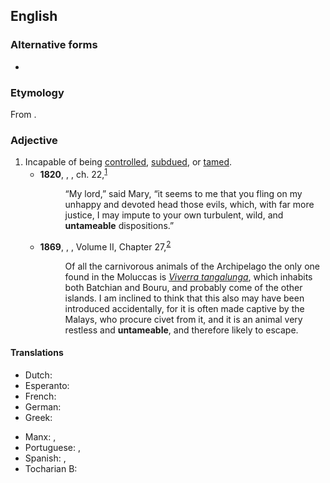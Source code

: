 ==English==

===Alternative forms===
* {{alter|en|untamable}}

===Etymology===
From {{af|en|un-|tame|-able}}.

===Adjective===
{{en-adj}}

# Incapable of being [[control]]led, [[subdue]]d, or [[tame]]d.
#* '''1820''', {{w|Walter Scott}}, ''{{w|The Abbot}}'', ch. 22,<sup>[http://www.gutenberg.org/files/6407/6407-h/6407-h.htm]</sup>
#*: “My lord,” said Mary, “it seems to me that you fling on my unhappy and devoted head those evils, which, with far more justice, I may impute to your own turbulent, wild, and '''untameable''' dispositions.”
#* '''1869''', {{w|Alfred Russel Wallace}}, ''{{w|The Malay Archipelago}}'', Volume II, Chapter 27,<sup>[http://www.gutenberg.org/files/2539/2539-8.txt]</sup>
#*: Of all the carnivorous animals of the Archipelago the only one found in the Moluccas is ''[[Viverra tangalunga]]'', which inhabits both Batchian and Bouru, and probably come of the other islands. I am inclined to think that this also may have been introduced accidentally, for it is often made captive by the Malays, who procure civet from it, and it is an animal very restless and '''untameable''', and therefore likely to escape.

====Translations====
{{trans-top|cannot be tamed}}
* Dutch: {{t+|nl|ontembaar}}
* Esperanto: {{t|eo|nemalsovaĝigebla}}
* French: {{t+|fr|indomptable}}
* German: {{t+|de|unzähmbar}}
* Greek: {{t+|el|αδάμαστος}}
{{trans-mid}}
* Manx: {{t|gv|neusmaghtagh}}, {{t|gv|neuveeinagh}}
* Portuguese: {{t+|pt|indomável}}, {{t+|pt|esquivo}}
* Spanish: {{t+|es|indomable}}, {{t+|es|indómito}}
* Tocharian B: {{t|txb|ayātaitstse}}
{{trans-bottom}}